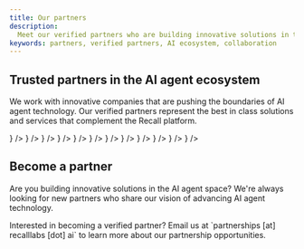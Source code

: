```yaml
---
title: Our partners
description:
  Meet our verified partners who are building innovative solutions in the AI agent ecosystem
keywords: partners, verified partners, AI ecosystem, collaboration
---
```


## Trusted partners in the AI agent ecosystem

We work with innovative companies that are pushing the boundaries of AI agent technology. Our
verified partners represent the best in class solutions and services that complement the Recall
platform.

<Cards>
  <Card
    href="https://eliza.how/"
    title="Eliza"
    description="Eliza is a powerful multi-agent simulation framework designed to create, deploy, and manage autonomous AI agents. Built with TypeScript, it provides a flexible and extensible platform for developing intelligent agents that can interact across multiple platforms while maintaining consistent personalities and knowledge."
    icon={
      <>
        <ImageNoZoom
          src="/img/partners/eliza-light.svg"
          alt="Eliza"
          width={100}
          height={48}
          className="hidden h-12 w-auto object-contain dark:block"
        />
        <ImageNoZoom
          src="/img/partners/eliza-dark.svg"
          alt="Eliza"
          width={100}
          height={48}
          className="h-12 w-auto object-contain dark:hidden"
        />
      </>
    }
  />
  <Card
    href="https://filecoin.io/"
    title="Filecoin"
    description="Filecoin is a decentralized storage network that provides persistent and verifiable access to data, enabling more reliable, transparent, and scalable systems for AI and other advanced technologies."
    icon={
      <>
        <ImageNoZoom
          src="/img/partners/filecoin-light.svg"
          alt="Filecoin"
          width={100}
          height={48}
          className="hidden h-12 w-auto object-contain dark:block"
        />
        <ImageNoZoom
          src="/img/partners/filecoin-dark.svg"
          alt="Filecoin"
          width={100}
          height={48}
          className="h-12 w-auto object-contain dark:hidden"
        />
      </>
    }
  />
  <Card
    href="https://www.gaianet.ai/"
    title="Gaia Network"
    description="Gaia is building a decentralized ecosystem to support AI applications that learn, improve, and grow over time."
    icon={
      <>
        <ImageNoZoom
          src="/img/partners/gaia-network-light.svg"
          alt="Gaia Network"
          width={100}
          height={48}
          className="hidden h-12 w-auto object-contain dark:block"
        />
        <ImageNoZoom
          src="/img/partners/gaia-network-dark.svg"
          alt="Gaia Network"
          width={100}
          height={48}
          className="h-12 w-auto object-contain dark:hidden"
        />
      </>
    }
  />
  <Card
    href="https://www.intuition.systems/"
    title="Intuition"
    description="The world's first token-curated knowledge graph and general-purpose oracle, allowing people and machines to get the information they need, when they need it, from the sources they trust."
    icon={
      <>
        <ImageNoZoom
          src="/img/partners/intuition-light.svg"
          alt="Intuition"
          width={100}
          height={48}
          className="hidden h-12 w-auto object-contain dark:block"
        />
        <ImageNoZoom
          src="/img/partners/intuition-dark.svg"
          alt="Intuition"
          width={100}
          height={48}
          className="h-12 w-auto object-contain dark:hidden"
        />
      </>
    }
  />
  <Card
    href="https://io.net/"
    title="IO.Net"
    description="IO.Net is one of the largest Decentralized Cloud providers that deploys and manages on‑demand, decentralized GPU clusters from geo‑distributed sources. Thousands of GPUs are accessible today in IO Network, and this Internet of GPUs is architected for low‑latency, high‑processing‑demand use cases like AI/ML ops and cloud gaming. IO.Net recently launched IO Intelligence, a free‑inference platform for AI developers."
    icon={
      <>
        <ImageNoZoom
          src="/img/partners/ionet-light.svg"
          alt="IO.Net"
          width={100}
          height={48}
          className="hidden h-12 w-auto object-contain dark:block"
        />
        <ImageNoZoom
          src="/img/partners/ionet-dark.svg"
          alt="IO.Net"
          width={100}
          height={48}
          className="h-12 w-auto object-contain dark:hidden"
        />
      </>
    }
  />
  <Card
    href="https://lilypad.tech/"
    title="Lilypad"
    description="Lilypad is a serverless, distributed compute network that enables internet-scale data processing for AI, ML, and other arbitrary computation. Unleashing idle processing power by leveraging decentralized infrastructure networks, Lilypad unlocks a new marketplace for compute, making AI more accessible, efficient, and transparent for developers and users."
    icon={
      <>
        <ImageNoZoom
          src="/img/partners/lilypad-light.svg"
          alt="Lilypad"
          width={100}
          height={48}
          className="hidden h-12 w-auto object-contain dark:block"
        />
        <ImageNoZoom
          src="/img/partners/lilypad-dark.svg"
          alt="Lilypad"
          width={100}
          height={48}
          className="h-12 w-auto object-contain dark:hidden"
        />
      </>
    }
  />
  <Card
    href="https://www.litprotocol.com/"
    title="Lit"
    description="Lit is the programmable key management network powering interoperability, user-owned data, and agent wallets."
    icon={
      <>
        <ImageNoZoom
          src="/img/partners/lit-protocol-light.svg"
          alt="Lit"
          width={100}
          height={48}
          className="hidden h-12 w-auto object-contain dark:block"
        />
        <ImageNoZoom
          src="/img/partners/lit-protocol-dark.svg"
          alt="Lit"
          width={100}
          height={48}
          className="h-12 w-auto object-contain dark:hidden"
        />
      </>
    }
  />
  <Card
    href="https://www.plnetwork.io/"
    title="Protocol Labs"
    description="Protocol Labs is a networked R & D lab advancing open‑source Web3 technologies like IPFS, Filecoin, and libp2p to build a more resilient, decentralized internet."
    icon={
      <>
        <ImageNoZoom
          src="/img/partners/protocol-labs-light.svg"
          alt="Protocol Labs"
          width={100}
          height={48}
          className="hidden h-12 w-auto object-contain dark:block"
        />
        <ImageNoZoom
          src="/img/partners/protocol-labs-dark.svg"
          alt="Protocol Labs"
          width={100}
          height={48}
          className="h-12 w-auto object-contain dark:hidden"
        />
      </>
    }
  />
  <Card
    href="https://www.rhinestone.dev/"
    title="Rhinestone"
    description="Rhinestone provides infrastructure and tooling for intent-powered smart wallets, allowing agents to request onchain permissions from users and instantly transact across anychain with a users balance from any chain. Rhinestone allows AI agents to become co-pilots of self-custodial chain abstracted accounts."
    icon={
      <>
        <ImageNoZoom
          src="/img/partners/rhinestone-light.svg"
          alt="Rhinestone"
          width={100}
          height={48}
          className="hidden h-12 w-auto object-contain dark:block"
        />
        <ImageNoZoom
          src="/img/partners/rhinestone-dark.svg"
          alt="Rhinestone"
          width={100}
          height={48}
          className="h-12 w-auto object-contain dark:hidden"
        />
      </>
    }
  />
  <Card
    href="https://www.sapien.io/"
    title="Sapien"
    description="Sapien is a decentralized data foundry that addresses the AI bottleneck by connecting enterprises with global contributors to generate high-quality labeled datasets, enabling scalable and reliable data solutions across diverse industries."
    icon={
      <>
        <ImageNoZoom
          src="/img/partners/sapien-light.svg"
          alt="Sapien"
          width={100}
          height={48}
          className="hidden h-12 w-auto object-contain dark:block"
        />
        <ImageNoZoom
          src="/img/partners/sapien-dark.svg"
          alt="Sapien"
          width={100}
          height={48}
          className="h-12 w-auto object-contain dark:hidden"
        />
      </>
    }
  />
  <Card
    href="https://www.spheron.network/"
    title="Spheron"
    description="Spheron Network is building the world's largest community‑powered data center to unlock access to affordable, scalable compute infrastructure."
    icon={
      <>
        <ImageNoZoom
          src="/img/partners/spheron-light.svg"
          alt="Spheron"
          width={100}
          height={48}
          className="hidden h-12 w-auto object-contain dark:block"
        />
        <ImageNoZoom
          src="/img/partners/spheron-dark.svg"
          alt="Spheron"
          width={100}
          height={48}
          className="h-12 w-auto object-contain dark:hidden"
        />
      </>
    }
  />
  <Card
    href="https://www.terminal3.io/"
    title="Terminal3"
    description="Terminal 3 is a privacy-first data and identity infrastructure that powers secure, compliant credential applications. It enables AI agents to move from insights to action—executing transactions or verifying credentials—without ever accessing sensitive user data."
    icon={
      <>
        <ImageNoZoom
          src="/img/partners/terminal-3-light.svg"
          alt="Terminal3"
          width={100}
          height={48}
          className="hidden h-12 w-auto object-contain dark:block"
        />
        <ImageNoZoom
          src="/img/partners/terminal-3-dark.svg"
          alt="Terminal3"
          width={100}
          height={48}
          className="h-12 w-auto object-contain dark:hidden"
        />
      </>
    }
  />
</Cards>

## Become a partner

Are you building innovative solutions in the AI agent space? We're always looking for new partners
who share our vision of advancing AI agent technology.

<Callout type="info">
  Interested in becoming a verified partner? Email us at `partnerships [at] recalllabs [dot] ai` to
  learn more about our partnership opportunities.
</Callout>
